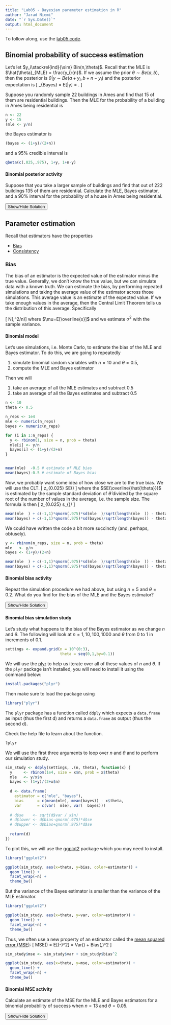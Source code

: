 ```yaml
---
title: "Lab05 - Bayesian parameter estimation in R"
author: "Jarad Niemi"
date: "`r Sys.Date()`"
output: html_document
---
```



To follow along, use the [lab05 code](lab05.R).

## Binomial probability of success estimation

Let's let $y_i\stackrel{ind}{\sim} Bin(n,\theta)$. 
Recall that the MLE is $\hat{\theta}_{MLE} = \frac{y_i}{n}$.
If we assume the prior $\theta \sim Be(a,b)$, then the posterior is 
$\theta|y \sim Be(a+y_i,b+n-y_i)$
and the posterior expectation is 
\[ \hat{\theta}_{Bayes} = E[\theta|y] = \frac{a+y_i}{a+b+n}. \] 

Suppose you randomly sample 22 buildings in Ames and find that 15 of them are 
residential buildings.
Then the MLE for the probability of a building in Ames being residential is 
```r
n <- 22
y <- 15
(mle <- y/n)
```
the Bayes estimator is 
```r
(bayes <- (1+y)/(2+n))
```
and a 95\% credible interval is 

```r
qbeta(c(.025,.975), 1+y, 1+n-y)
```

#### Binomial posterior activity

Suppose that you take a larger sample of buildings and find that out of 
222 buildings 135 of them are residential. 
Calculate the MLE, Bayes estimator, and a 90\% interval for the probability of 
a house in Ames being residential.

<div id="copypaste_activity_solution" style="display:none"> 
```r
n <- 22
y <- 15
(mle <- y/n)
(bayes <- (1+y)/(2+n))
qbeta(c(.05,.95), 1+y, 1+n-y) 
```
Can you calculate a posterior median?
</div> 
<button title="Show a solution" type="button" onclick="if(document.getElementById('copypaste_activity_solution') .style.display=='none') {document.getElementById('copypaste_activity_solution') .style.display=''}else{document.getElementById('copypaste_activity_solution') .style.display='none'}">Show/Hide Solution</button>





## Parameter estimation

Recall that estimators have the properties

- [Bias](https://en.wikipedia.org/wiki/Bias_of_an_estimator)
- [Consistency](https://en.wikipedia.org/wiki/Consistent_estimator)

### Bias

The bias of an estimator is the expected value of the estimator minus the true
value. 
Generally, we don't know the true value, but we can simulate data with a known 
truth.
We can estimate the bias, by performing repeated simulations and taking the 
average value of the estimator across those simulations.
This average value is an estimate of the expected value.
If we take enough values in the average, then the Central Limit Theorem tells 
us the distribution of this average. 
Specifically

\[\overline{x} \sim N(\mu,\sigma^2/n)\]
where $\mu=E[\overline{x}]$ and we estimate $\sigma^2$ with the sample variance.

#### Binomial model

Let's use simulations, i.e. Monte Carlo, to estimate the bias 
of the MLE and Bayes estimator. 
To do this, we are going to repeatedly 

1. simulate binomial random variables with $n=10$ and $\theta=0.5$,
2. compute the MLE and Bayes estimator

Then we will 

1. take an average of all the MLE estimates and subtract 0.5
2. take an average of all the Bayes estimates and subtract 0.5


```r
n <- 10
theta <- 0.5

n_reps <- 1e4
mle <- numeric(n_reps)
bayes <- numeric(n_reps)

for (i in 1:n_reps) {
  y <- rbinom(1, size = n, prob = theta)
  mle[i] <- y/n
  bayes[i] <- (1+y)/(2+n)
}


mean(mle)  -0.5 # estimate of MLE bias
mean(bayes)-0.5 # estimate of Bayes bias
```
Now, we probably want some idea of how close we are to the true bias.
We will use the CLT. 
\[ \overline{\hat{\theta}} \pm z_{0.025} SE(\overline{\hat{\theta}}) \]
where the $SE(\overline{\hat{\theta}})$ is estimated by the sample standard 
deviation of $\hat{\theta}$ divided by the square root of the number of values
in the average, i.e. the sample size.
The formula is then 
\[ \overline{\hat{\theta}} \pm z_{0.025} s_{\hat{\theta}}/\sqrt{n} \]

```r
mean(mle  ) + c(-1,1)*qnorm(.975)*sd(mle  )/sqrt(length(mle  )) - theta
mean(bayes) + c(-1,1)*qnorm(.975)*sd(bayes)/sqrt(length(bayes)) - theta
```

We could have written the code a bit more succinctly (and, perhaps, obtusely).

```r
y <- rbinom(n_reps, size = n, prob = theta)
mle   <- y/n
bayes <- (1+y)/(2+n)

mean(mle  ) + c(-1,1)*qnorm(.975)*sd(mle  )/sqrt(length(mle  )) - theta
mean(bayes) + c(-1,1)*qnorm(.975)*sd(bayes)/sqrt(length(bayes)) - theta
```



#### Binomial bias activity

Repeat the simulation procedure we had above, but using $n=5$ and $\theta=0.2$.
What do you find for the bias of the MLE and the Bayes estimator?

<div id="binomial_bias_activity_solution" style="display:none"> 
```r
n <- 5
theta <- 0.2

y <- rbinom(n_reps, size = n, prob = theta)
mle   <- y/n
bayes <- (1+y)/(2+n)

mean(mle  ) + c(-1,1)*qnorm(.975)*sd(mle  )/sqrt(length(mle  )) - theta
mean(bayes) + c(-1,1)*qnorm(.975)*sd(bayes)/sqrt(length(bayes)) - theta
```
So the Bayes estimator appears to be quite biased.
</div> 
<button title="Show a solution" type="button" onclick="if(document.getElementById('binomial_bias_activity_solution') .style.display=='none') {document.getElementById('binomial_bias_activity_solution') .style.display=''}else{document.getElementById('binomial_bias_activity_solution') .style.display='none'}">Show/Hide Solution</button>


#### Binomial bias simulation study

Let's study what happens to the bias of the Bayes estimator as we change $n$ 
and $\theta$. 
The following will look at $n=1,10,100,1000$ and $\theta$ from $0$ to $1$ in 
increments of 0.1. 

```r
settings <- expand.grid(n = 10^(0:3),
                        theta = seq(0,1,by=0.1))
```

We will use the [plyr](https://cran.r-project.org/web/packages/plyr/index.html)
to help us iterate over all of these values of $n$ and $\theta$. 
If the `plyr` package isn't installed, you will need to install it using the
command below:

```r
install.packages("plyr")
```

Then make sure to load the package using 

```r
library("plyr")
```

The `plyr` package has a function called `ddply` which expects a `data.frame` 
as input (thus the first d) and returns a `data.frame` as output (thus the 
second d).

Check the help file to learn about the function.

```r
?plyr
```

We will use the first three arguments to loop over $n$ and $\theta$ and to 
perform our simulation study. 

```r
sim_study <- ddply(settings, .(n, theta), function(x) {
  y     <- rbinom(1e4, size = x$n, prob = x$theta)
  mle   <- y/x$n
  bayes <- (1+y)/(2+x$n)
  
  d <- data.frame(
    estimator = c("mle", "bayes"),
    bias      = c(mean(mle), mean(bayes)) - x$theta,
    var       = c(var(  mle), var(  bayes)))
  
  # d$se    <- sqrt(d$var / x$n)
  # d$lower <- d$bias-qnorm(.975)*d$se
  # d$upper <- d$bias+qnorm(.975)*d$se
  
  return(d)
})
```

To plot this, we will use the 
[ggplot2](https://cran.r-project.org/web/packages/ggplot2/index.html)
package which you may need to install.

```r
library("ggplot2")

ggplot(sim_study, aes(x=theta, y=bias, color=estimator)) +
  geom_line() +
  facet_wrap(~n) + 
  theme_bw()
```

But the variance of the Bayes estimator is smaller than the variance of the 
MLE estimator.

```r
library("ggplot2")

ggplot(sim_study, aes(x=theta, y=var, color=estimator)) +
  geom_line() +
  facet_wrap(~n) + 
  theme_bw()
```

Thus, we often use a new property of an estimator called the 
[mean squared error (MSE)](https://en.wikipedia.org/wiki/Mean_squared_error):
\[ MSE(\hat{\theta}) = 
E[(\hat\theta-\theta)^2] = 
Var(\hat{\theta}) + Bias(\hat{\theta},\theta)^2 \]

```r
sim_study$mse <- sim_study$var + sim_study$bias^2

ggplot(sim_study, aes(x=theta, y=mse, color=estimator)) +
  geom_line() +
  facet_wrap(~n) + 
  theme_bw()
```


#### Binomial MSE activity

Calculate an estimate of the MSE for the MLE and Bayes estimators for a 
binomial probability of success when $n=13$ and $\theta=0.05$.

<div id="binomial_mse_activity_solution" style="display:none"> 
```r
n <- 13
theta <- 0.05

y     <- rbinom(1e4, size = n, prob = theta)
mle   <- y/n
bayes <- (1+y)/(2+n)

var(mle  ) + mean(mle  -theta)^2
var(bayes) + mean(bayes-theta)^2

# alternatively
mean( (mle   - theta)^2 )
mean( (bayes - theta)^2 )
```
Why does the alternative approach give the same answer?
</div> 
<button title="Show a solution" type="button" onclick="if(document.getElementById('binomial_mse_activity_solution') .style.display=='none') {document.getElementById('binomial_mse_activity_solution') .style.display=''}else{document.getElementById('binomial_mse_activity_solution') .style.display='none'}">Show/Hide Solution</button>
